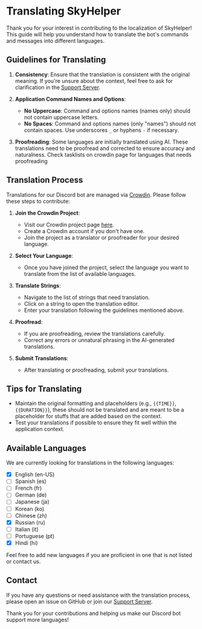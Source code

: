 # Translating SkyHelper

Thank you for your interest in contributing to the localization of SkyHelper! This guide will help you understand how to translate the bot's commands and messages into different languages.

## Guidelines for Translating

1. **Consistency**: Ensure that the translation is consistent with the original meaning. If you're unsure about the context, feel free to ask for clarification in the [Support Server](https://discord.com/invite/2rjCRKZsBb).

2. **Application Command Names and Options**:
    - **No Uppercase**: Command and options names (names only) should not contain uppercase letters.
    - **No Spaces**: Command and options names (only "names") should not contain spaces. Use underscores `_` or hyphens `-` if necessary.


4. **Proofreading**: Some languages are initially translated using AI. These translations need to be proofread and corrected to ensure accuracy and naturalness. Check tasklists on crowdin page for languages that needs proofreading

## Translation Process

Translations for our Discord bot are managed via [Crowdin](https://crowdin.com/project/skyhelper). Please follow these steps to contribute:

1. **Join the Crowdin Project**: 
    - Visit our Crowdin project page [here](https://crowdin.com/project/skyhelper).
    - Create a Crowdin account if you don't have one.
    - Join the project as a translator or proofreader for your desired language.

2. **Select Your Language**:
    - Once you have joined the project, select the language you want to translate from the list of available languages.

3. **Translate Strings**:
    - Navigate to the list of strings that need translation.
    - Click on a string to open the translation editor.
    - Enter your translation following the guidelines mentioned above.

4. **Proofread**:
    - If you are proofreading, review the translations carefully.
    - Correct any errors or unnatural phrasing in the AI-generated translations.

5. **Submit Translations**:
    - After translating or proofreading, submit your translations.

## Tips for Translating

- Maintain the original formatting and placeholders (e.g., `{{TIME}}`, `{{DURATION}}`), these should not be translated and are meant to be a placeholder for stuffs that are added based on the context.
- Test your translations if possible to ensure they fit well within the application context.

## Available Languages

We are currently looking for translations in the following languages:
- [x] English (en-US)
- [ ] Spanish (es)
- [ ] French (fr)
- [ ] German (de)
- [ ] Japanese (ja)
- [ ] Korean (ko)
- [ ] Chinese (zh)
- [x] Russian (ru)
- [ ] Italian (it)
- [ ] Portuguese (pt)
- [x] Hindi (hi)

Feel free to add new languages if you are proficient in one that is not listed or contact us.

## Contact

If you have any questions or need assistance with the translation process, please open an issue on GitHub or join our [Support Server](https://discord.com/invite/2rjCRKZsBb).

Thank you for your contributions and helping us make our Discord bot support more languages!